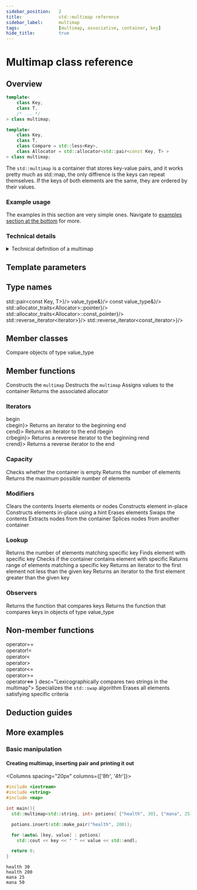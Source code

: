 ```yaml
---
sidebar_position:	2
title:				std::multimap reference
sidebar_label:		multimap
tags:				[multimap, associative, container, key]
hide_title:			true
---
```



<NotFinished />

# Multimap class reference

## Overview

<Tabs>
<TabItem value="simplified" label="Simplified" default>

```cpp
template<
    class Key,
    class T,
    /* ... */
> class multimap;
```

</TabItem>
<TabItem value="detailed" label="Detailed">

```cpp
template<
    class Key,
    class T,
    class Compare = std::less<Key>,
    class Allocator = std::allocator<std::pair<const Key, T> >
> class multimap;
```

</TabItem>
</Tabs>

The `std::multimap` is a container that stores key-value pairs, and it works pretty much as 
std::map, the only diffrence is the keys can repeat themselves. If the keys of both elements are the
same, they are ordered by their values.

### Example usage

The examples in this section are very simple ones. Navigate to [examples section at the bottom](#more-examples) for more.

<ImproveSection />

### Technical details

<details>
<summary>Technical definition of a multimap</summary>
<div>

Multimap is an associative container that contains a sorted list of key-value pairs, while permitting multiple entries with the same key. Sorting is done according to the comparison function Compare, applied to the keys. Search, insertion, and removal operations have logarithmic complexity.

The order of the key-value pairs whose keys compare equivalent is the order of insertion and does not change. (since C++11)

Everywhere the standard library uses the Compare requirements, equivalence is determined by using the equivalence relation as described on Compare. In imprecise terms, two objects a and b are considered equivalent if neither compares less than the other: !comp(a, b) && !comp(b, a).

std::multimap meets the requirements of Container, AllocatorAwareContainer, AssociativeContainer and ReversibleContainer. 
</div>
</details>

<ClassSummary name="multimap" namespaces="std" folder="multimap" headerName="map">

## Template parameters

<SymbolTable noTraits>
	<Symbol name="Key"		desc="The type of stored keys"/>
	<Symbol name="T" 		desc="The type of stored values"/>
	<Symbol name="Compare" 		desc="It determines the order of keys"/>
	<Symbol name="Allocator" 		desc="Is responsible for allocating and deallocating memory"/>
</SymbolTable>

## Type names

<SymbolTable>
	<Symbol pub name="key_type"				desc="Key"/>
	<Symbol pub name="mapped_type" 				desc="T"/>
	<Symbol pub name="value_type"			desc={<code>std::pair&lt;const Key, T&gt;</code>}/>
	<Symbol pub name="size_type"				desc="Unsigned integer type"/>
	<Symbol pub name="difference_type"			desc="Signed integer type"/>
	<Symbol pub name="key_compare"				desc="Compare"/>
	<Symbol pub name="allocator_type" 				desc="Allocator"/>
	<Symbol pub name="reference"			desc={<code>value_type&</code>}/>
	<Symbol pub name="const_reference"				desc={<code>const value_type&</code>}/>
	<Symbol pub name="pointer"			desc={<code>std::allocator_traits&lt;Allocator&gt;::pointer</code>}/>
	<Symbol pub name="const_pointer"			desc={<code>std::allocator_traits&lt;Allocator&gt;::const_pointer</code>}/>
	<Symbol pub name="iterator"			desc="value_type"/>
	<Symbol pub name="const_iterator"			desc="const value_type"/>
	<Symbol pub name="reverse_iterator"			desc={<code>std::reverse_iterator&lt;iterator&gt;</code>}/>
	<Symbol pub name="const_reverse_iterator"			desc={<code>std::reverse_iterator&lt;const_iterator&gt;</code>}/>
	<Symbol pub name="node_type"			desc="A specialization of node handle representing a container node"/>
</SymbolTable>

## Member classes

<SymbolTable>
	<Symbol pub autoLink name="value_compare">
		Compare objects of type value_type
	</Symbol>
</SymbolTable>

## Member functions

<SymbolTable>
	<Symbol pub autoLink linkName="constructor" name="(constructor)">
		Constructs the <code>multimap</code>
	</Symbol>
	<Symbol pub autoLink linkName="destructor" name="(destructor)">
		Destructs the <code>multimap</code>
	</Symbol>
	<Symbol pub autoLink linkName="operator=" name="operator=">
		Assigns values to the container
	</Symbol>
	<Symbol pub autoLink linkName="get_allocator" name="get_allocator">
		Returns the associated allocator
	</Symbol>

</SymbolTable>

### Iterators

<SymbolTable>
	<Symbol pub autoLink linkName="begin" name={<>begin<br/>cbegin</>}>
		Returns an iterator to the beginning
	</Symbol>
	<Symbol pub autoLink linkName="end" name={<>end<br/>cend</>}>
		Returns an iterator to the end
	</Symbol>
	<Symbol pub autoLink linkName="crbegin" name={<>rbegin<br/>crbegin</>}>
		Returns a reverese iterator to the beginning
	</Symbol>
	<Symbol pub autoLink linkName="crend" name={<>rend<br/>crend</>}>
		Returns a reverse iterator to the end
	</Symbol>
</SymbolTable>

### Capacity

<SymbolTable>
	<Symbol pub autoLink linkName="empty" name="empty">
		Checks whether the container is empty
	</Symbol>
	<Symbol pub autoLink linkName="size" name="size">
		Returns the number of elements
	</Symbol>
	<Symbol pub autoLink linkName="max_size" name="max_size">
		Returns the maximum possible number of elements
	</Symbol>
</SymbolTable>

### Modifiers

<SymbolTable>
	<Symbol pub autoLink linkName="clear" name="clear">
		Clears the contents
	</Symbol>
	<Symbol pub autoLink linkName="insert" name="insert">
		Inserts elements or nodes
	</Symbol>
	<Symbol pub autoLink linkName="emplace" name="emplace">
		Constructs element in-place
	</Symbol>
	<Symbol pub autoLink linkName="emplace_hint" name="emplace_hint">
		Constructs elements in-place using a hint
	</Symbol>
	<Symbol pub autoLink linkName="erase" name="erase">
		Erases elements
	</Symbol>
	<Symbol pub autoLink linkName="swap" name="swap">
		Swaps the contents
	</Symbol>
	<Symbol pub autoLink linkName="extract" name="extract">
		Extracts nodes from the container
	</Symbol>
	<Symbol pub autoLink linkName="merge" name="merge">
		Splices nodes from another container
	</Symbol>
</SymbolTable>

### Lookup

<SymbolTable>
	<Symbol pub autoLink linkName="count" name="count">
		Returns the number of elements matching specific key
	</Symbol>
	<Symbol pub autoLink linkName="find" name="find">
		Finds element with specific key
	</Symbol>
	<Symbol pub autoLink linkName="contains" name="contains">
		Checks if the container contains element with specific
	</Symbol>
	<Symbol pub autoLink linkName="equal_range" name="equal_range">
		Raturns range of elements matching a specific key
	</Symbol>
	<Symbol pub autoLink linkName="lower_bound" name="lower_bound">
		Returns an iterator to the first element not less than the given key
	</Symbol>
	<Symbol pub autoLink linkName="upper_bound" name="upper_bound">
		Returns an iterator to the first element greater than the given key
	</Symbol>
</SymbolTable>

### Observers

<SymbolTable>
	<Symbol pub autoLink linkName="key_comp" name="key_comp">
		Returns the function that compares keys
	</Symbol>
	<Symbol pub autoLink linkName="value_comp" name="value_comp">
		Returns the function that compares keys in objects of type value_type
	</Symbol>
</SymbolTable>

## Non-member functions

<SymbolTable noTraits>
	<Symbol name={<>
				operator==<br/>
				operator!=<br/>
				operator&lt;<br/>
				operator&gt;<br/>
				operator&lt;=<br/>
				operator&gt;=<br/>
				operator&lt;=&gt;
			</>}
			desc="Lexicographically compares two strings in the multimap">
	</Symbol>
	<Symbol pub autoLink linkName="std::swap" name="std::swap">
		Specializes the <code>std::swap</code> algorithm
	</Symbol>
	<Symbol pub autoLink linkName="erase_if" name="erase_if">
		Erases all elements satisfying specific criteria
	</Symbol>
</SymbolTable>
</ClassSummary>


## Deduction guides

<ImproveSection />

## More examples

### Basic manipulation

#### Creating multimap, inserting pair and printing it out

<Columns spacing="20px" columns={['8fr', '4fr']}>
<div>

```cpp
#include <iostream>
#include <string>
#include <map>

int main(){
  std::multimap<std::string, int> potions{ {"health", 30}, {"mana", 25}, {"mana", 50}};

  potions.insert(std::make_pair("health", 200));

  for (auto& [key, value] : potions)
    std::cout << key << " " << value << std::endl;

  return 0;
}
```

</div>
<div>

```plaintext title="Result"
health 30
health 200
mana 25
mana 50
```

</div>
</Columns>